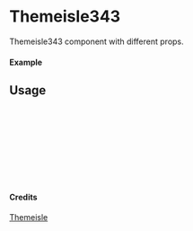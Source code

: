 
<Meta of={Themeisle343} title="Themeisle/Themeisle343" />

# Themeisle343

Themeisle343 component with different props.

#### Example

<Canvas of={Themeisle343.Primary} />

## Usage

```ts
import { Themeisle343 } from "yadl-ui";

const Example = () => {
  return (
      <Themeisle343 />
  );
};

export default Example;
```

#### Credits
[Themeisle](https://themeisle.com/illustrations/)
